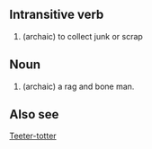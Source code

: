 == Intransitive verb ==
<!--copyvio blanked-->
# (archaic) to collect junk or scrap

== Noun ==
<!--copyvio blanked-->
# (archaic) a rag and bone man.


== Also see ==
[[Teeter-totter]]